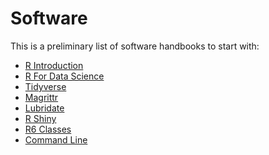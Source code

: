 # Software

This is a preliminary list of software handbooks to start with:

- [R Introduction](https://cran.r-project.org/doc/manuals/r-release/R-intro.pdf)
- [R For Data Science](https://r4ds.had.co.nz/introduction.html)
- [Tidyverse](https://www.tidyverse.org/packages/)
- [Magrittr](https://magrittr.tidyverse.org)
- [Lubridate](https://lubridate.tidyverse.org)
- [R Shiny](https://shiny.rstudio.com)
- [R6 Classes](https://adv-r.hadley.nz/r6.html)
- [Command Line](https://github.com/jlevy/the-art-of-command-line)
